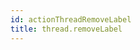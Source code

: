 ```yaml
---
id: actionThreadRemoveLabel
title: thread.removeLabel
---
```

<!--
  NOTE: Do not edit this auto-generated file!
  Template: src/examples/_templates/docs.tmpl
  Source: src/examples/actions/actionThreadRemoveLabel.ts
-->


<RenderExample path="src/examples/actions/actionThreadRemoveLabel.ts" example={actionThreadRemoveLabelExample} />
